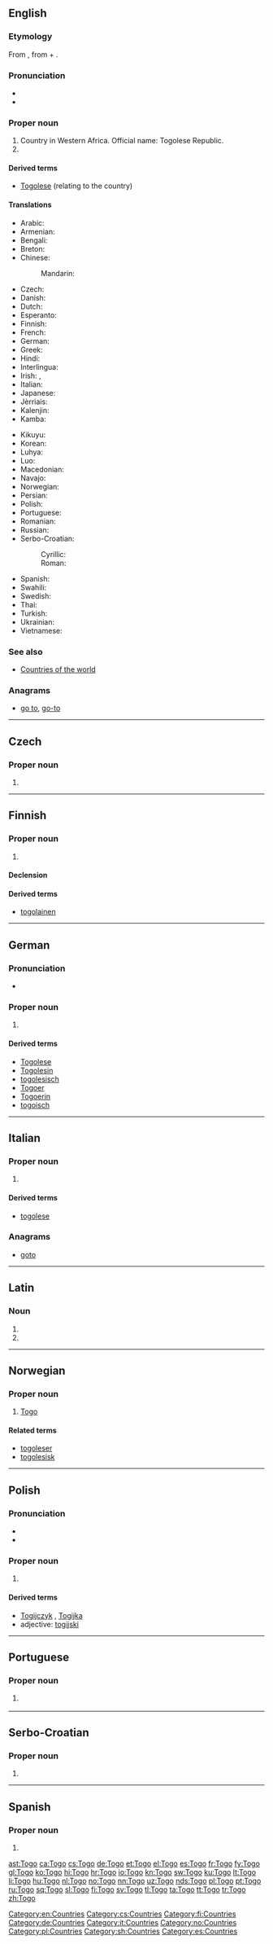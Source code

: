 {{also|togo}}
==English==
{{wikipedia}}

===Etymology===
From {{w|Togoville}}, from {{etyl|ee|en}} {{term|to|lang=ee||water}} + {{term|go|lang=ee||shore}}.

===Pronunciation===
* {{audio|En-us-Togo.ogg|Audio (US)}}
* {{rhymes|əʊɡəʊ}}

===Proper noun===
{{en-proper noun}}

# Country in Western Africa. Official name: Togolese Republic.
# {{surname}}

====Derived terms====
* [[Togolese]] (relating to the country)

====Translations====
{{trans-top|Togolese Republic}}
* Arabic: {{t|ar|توغو|m|tr=tuughu}}
* Armenian: {{t|hy|Տոգո|tr=Togo}}
* Bengali: {{t|bn|টোগো}}
* Breton: {{t|br|Togo}}
* Chinese:
*: Mandarin: {{t+|cmn|多哥|tr=Duōgē|sc=Hani}}
* Czech: {{t+|cs|Togo|n}}
* Danish: {{t|da|Togo}}
* Dutch: {{t+|nl|Togo}}
* Esperanto: {{t|eo|Togolo}}
* Finnish: {{t+|fi|Togo}}
* French: {{t+|fr|Togo|m}}
* German: {{t+|de|Togo}}
* Greek: {{t+|el|Τόγκο|n}}
* Hindi: {{t+|hi|टोगो|tr=togo}}
* Interlingua: {{t|ia|Togo}}
* Irish: {{t|ga|Tóga|m}}, {{t|ga|Poblacht Thóga|f}}
* Italian: {{t|it|Togo|m}}
* Japanese: {{t|ja|トーゴ|tr=Tōgo}}
* Jèrriais: {{t|roa-jer|Togo|m}}
* Kalenjin: {{t|kln|Togo}}
* Kamba: {{t|kam|Togo}}
{{trans-mid}}
* Kikuyu: {{t|ki|Togo}}
* Korean: {{t+|ko|토고|tr=Togo|sc=Hang}}
* Luhya: {{t|luy|Togo}}
* Luo: {{t|luo|Togo}}
* Macedonian: {{t|mk|Того|n|tr=Tógo}}
* Navajo: {{t|nv|Tʼóogo}}
* Norwegian: {{t+|no|Togo}}
* Persian: {{t|fa|توگو}}
* Polish: {{t+|pl|Togo}}
* Portuguese: {{t+|pt|Togo}}
* Romanian: {{t|ro|Togo|n}}
* Russian: {{t|ru|Того|f|tr=Tógo}}
* Serbo-Croatian:
*: Cyrillic: {{t|sh|Того|m}}
*: Roman: {{t|sh|Togo|m}}
* Spanish: {{t+|es|Togo}}
* Swahili: {{t+|sw|Togo}}
* Swedish: {{t+|sv|Togo}}
* Thai: {{t+|th|โตโก|tr=toko}}
* Turkish: {{t+|tr|Togo}}
* Ukrainian: {{t+|uk|Того|f|tr=Tóho}}
* Vietnamese: {{t|vi|Togo}}
{{trans-bottom}}

===See also===
* [[Appendix:Countries of the world|Countries of the world]]

===Anagrams===
* [[go to#English|go to]], [[go-to#English|go-to]]

[[Category:en:Countries]]

----

==Czech==

===Proper noun===
{{cs-proper noun|g=n}}

# {{l|en|Togo}}

[[Category:cs:Countries]]

----

==Finnish==
{{wikipedia|lang=fi}}

===Proper noun===
{{fi-proper noun}}

# {{l|en|Togo}}

====Declension====
{{fi-decl-valo|Tog|nopl=1}}

====Derived terms====
* [[togolainen]]

[[Category:fi:Countries]]

----

==German==
{{wikipedia|lang=de}}

===Pronunciation===
* {{audio|De-Togo.ogg|Audio}}

===Proper noun===
{{de-proper noun|n}}

# {{l|en|Togo}}

====Derived terms====
* [[Togolese]]
* [[Togolesin]]
* [[togolesisch]]
* [[Togoer]]
* [[Togoerin]]
* [[togoisch]]

[[Category:de:Countries]]

----

==Italian==
{{wikipedia|lang=it}}

===Proper noun===
{{it-proper noun|g=m}}

# {{l|en|Togo}}

====Derived terms====
* [[togolese]]

===Anagrams===
* [[goto#Italian|goto]]

[[Category:it:Countries]]

----

==Latin==

===Noun===
{{la-noun-form|Togō}}

# {{inflection of|Togum||dat|lang=la}}
# {{inflection of|Togum||abl|lang=la}}

----

==Norwegian==

===Proper noun===
{{head|no|proper noun}}

# [[#English|Togo]]

====Related terms====
* [[togoleser]]
* [[togolesisk]]

[[Category:no:Countries]]

----

==Polish==

===Pronunciation===
* {{IPA|/ˈt̪ɔɡɔ/|lang=pl}}
* {{audio|Pl-Togo.ogg|Audio}}

===Proper noun===
{{head|pl|proper noun|g=n|undeclinable}}

# {{l|en|Togo}}

====Derived terms====
* [[Togijczyk]] {{g|m}}, [[Togijka]] {{g|f}}
* adjective: [[togijski]]

[[Category:pl:Countries]]

----

==Portuguese==

===Proper noun===
{{pt-proper noun|m}}

# {{l/en|Togo}} {{gloss|Togolese Republic}}

----

==Serbo-Croatian==

===Proper noun===
{{sh-proper noun|g=m|r|Того}}

# {{l|en|Togo}}

{{attention|sh|needs tone}}

[[Category:sh:Countries]]

----

==Spanish==
{{wikipedia|lang=es}}

===Proper noun===
{{es-proper noun}}

# {{l|en|Togo}}

[[Category:es:Countries]]

[[ast:Togo]]
[[ca:Togo]]
[[cs:Togo]]
[[de:Togo]]
[[et:Togo]]
[[el:Togo]]
[[es:Togo]]
[[fr:Togo]]
[[fy:Togo]]
[[gl:Togo]]
[[ko:Togo]]
[[hi:Togo]]
[[hr:Togo]]
[[io:Togo]]
[[kn:Togo]]
[[sw:Togo]]
[[ku:Togo]]
[[lt:Togo]]
[[li:Togo]]
[[hu:Togo]]
[[nl:Togo]]
[[no:Togo]]
[[nn:Togo]]
[[uz:Togo]]
[[nds:Togo]]
[[pl:Togo]]
[[pt:Togo]]
[[ru:Togo]]
[[sq:Togo]]
[[sl:Togo]]
[[fi:Togo]]
[[sv:Togo]]
[[tl:Togo]]
[[ta:Togo]]
[[tt:Togo]]
[[tr:Togo]]
[[zh:Togo]]
